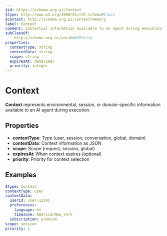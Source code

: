 ```yaml
---
$id: https://schema.org.ai/Context
$type: http://www.w3.org/2000/01/rdf-schema#Class
$context: http://schema.org.ai/context/memory
label: Context
comment: Contextual information available to an agent during execution
subClassOf:
  - http://schema.org.ai/vocab#AIEntity
properties:
  contextType: string
  contextData: string
  scope: string
  expiresAt: dateTime?
  priority: integer
---
```


# Context

**Context** represents environmental, session, or domain-specific information available to an AI agent during execution.

## Properties

- **contextType**: Type (user, session, conversation, global, domain)
- **contextData**: Context information as JSON
- **scope**: Scope (request, session, global)
- **expiresAt**: When context expires (optional)
- **priority**: Priority for context selection

## Examples

```yaml
$type: Context
contextType: user
contextData:
  userId: user-12345
  preferences:
    language: en
    timezone: America/New_York
  subscription: premium
scope: session
priority: 1
```
